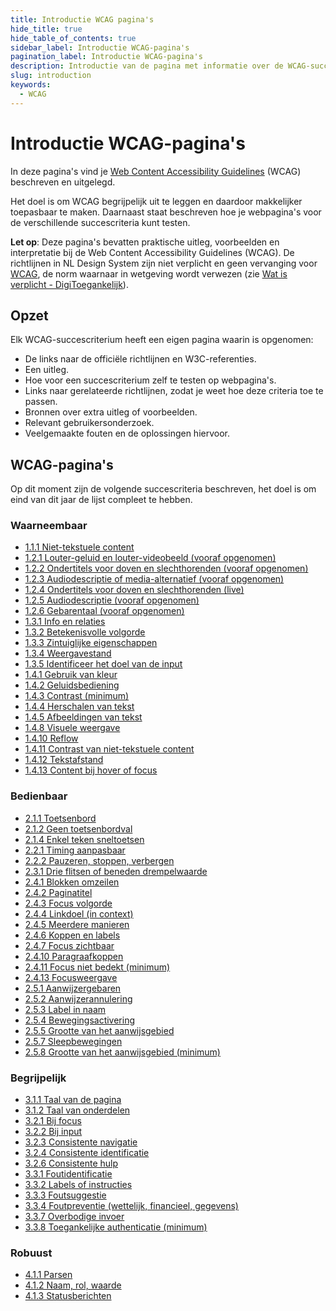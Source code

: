 ```yaml
---
title: Introductie WCAG pagina's
hide_title: true
hide_table_of_contents: true
sidebar_label: Introductie WCAG-pagina's
pagination_label: Introductie WCAG-pagina's
description: Introductie van de pagina met informatie over de WCAG-succescriteria.
slug: introduction
keywords:
  - WCAG
---
```



# Introductie WCAG-pagina's

In deze pagina's vind je [<span lang="en">Web Content Accessibility Guidelines</span>](https://www.w3.org/Translations/WCAG22-nl/) (WCAG) beschreven en uitgelegd.

Het doel is om WCAG begrijpelijk uit te leggen en daardoor makkelijker toepasbaar te maken. Daarnaast staat beschreven hoe je webpagina's voor de verschillende succescriteria kunt testen.

**Let op**: Deze pagina's bevatten praktische uitleg, voorbeelden en interpretatie bij de Web Content Accessibility Guidelines (WCAG). De richtlijnen in NL Design System zijn niet verplicht en geen vervanging voor [WCAG](https://www.w3.org/WAI/standards-guidelines/wcag/), de norm waarnaar in wetgeving wordt verwezen (zie [Wat is verplicht - DigiToegankelijk](https://www.digitoegankelijk.nl/wetgeving/wat-is-verplicht)).

## Opzet

Elk WCAG-succescriterium heeft een eigen pagina waarin is opgenomen:

- De links naar de officiële richtlijnen en W3C-referenties.
- Een uitleg.
- Hoe voor een succescriterium zelf te testen op webpagina's.
- Links naar gerelateerde richtlijnen, zodat je weet hoe deze criteria toe te passen.
- Bronnen over extra uitleg of voorbeelden.
- Relevant gebruikersonderzoek.
- Veelgemaakte fouten en de oplossingen hiervoor.

## WCAG-pagina's

Op dit moment zijn de volgende succescriteria beschreven, het doel is om eind van dit jaar de lijst compleet te hebben.

### Waarneembaar

- [1.1.1 Niet-tekstuele content](/wcag/1.1.1)
- [1.2.1 Louter-geluid en louter-videobeeld (vooraf opgenomen)](/wcag/1.2.1)
- [1.2.2 Ondertitels voor doven en slechthorenden (vooraf opgenomen)](/wcag/1.2.2)
- [1.2.3 Audiodescriptie of media-alternatief (vooraf opgenomen)](/wcag/1.2.3)
- [1.2.4 Ondertitels voor doven en slechthorenden (live)](/wcag/1.2.4)
- [1.2.5 Audiodescriptie (vooraf opgenomen)](/wcag/1.2.5)
- [1.2.6 Gebarentaal (vooraf opgenomen)](/wcag/1.2.6)
- [1.3.1 Info en relaties](/wcag/1.3.1)
- [1.3.2 Betekenisvolle volgorde](/wcag/1.3.2)
- [1.3.3 Zintuiglijke eigenschappen](/wcag/1.3.3)
- [1.3.4 Weergavestand](/wcag/1.3.4)
- [1.3.5 Identificeer het doel van de input](/wcag/1.3.5)
- [1.4.1 Gebruik van kleur](/wcag/1.4.1)
- [1.4.2 Geluidsbediening](/wcag/1.4.2)
- [1.4.3 Contrast (minimum)](/wcag/1.4.3)
- [1.4.4 Herschalen van tekst](/wcag/1.4.4)
- [1.4.5 Afbeeldingen van tekst](/wcag/1.4.5)
- [1.4.8 Visuele weergave](/wcag/1.4.8)
- [1.4.10 Reflow](/wcag/1.4.10)
- [1.4.11 Contrast van niet-tekstuele content](/wcag/1.4.11)
- [1.4.12 Tekstafstand](/wcag/1.4.12)
- [1.4.13 Content bij hover of focus](/wcag/1.4.13)

### Bedienbaar

- [2.1.1 Toetsenbord](/wcag/2.1.1)
- [2.1.2 Geen toetsenbordval](/wcag/2.1.2)
- [2.1.4 Enkel teken sneltoetsen](/wcag/2.1.4)
- [2.2.1 Timing aanpasbaar](/wcag/2.2.1)
- [2.2.2 Pauzeren, stoppen, verbergen](/wcag/2.2.2)
- [2.3.1 Drie flitsen of beneden drempelwaarde](/wcag/2.3.1)
- [2.4.1 Blokken omzeilen](/wcag/2.4.1)
- [2.4.2 Paginatitel](/wcag/2.4.2)
- [2.4.3 Focus volgorde](/wcag/2.4.3)
- [2.4.4 Linkdoel (in context)](/wcag/2.4.4)
- [2.4.5 Meerdere manieren](/wcag/2.4.5)
- [2.4.6 Koppen en labels](/wcag/2.4.6)
- [2.4.7 Focus zichtbaar](/wcag/2.4.7)
- [2.4.10 Paragraafkoppen](/wcag/2.4.10)
- [2.4.11 Focus niet bedekt (minimum)](/wcag/2.4.11)
- [2.4.13 Focusweergave](/wcag/2.4.13)
- [2.5.1 Aanwijzergebaren](/wcag/2.5.1)
- [2.5.2 Aanwijzerannulering](/wcag/2.5.2)
- [2.5.3 Label in naam](/wcag/2.5.3)
- [2.5.4 Bewegingsactivering](/wcag/2.5.4)
- [2.5.5 Grootte van het aanwijsgebied](/wcag/2.5.5)
- [2.5.7 Sleepbewegingen](/wcag/2.5.7)
- [2.5.8 Grootte van het aanwijsgebied (minimum)](/wcag/2.5.8)

### Begrijpelijk

- [3.1.1 Taal van de pagina](/wcag/3.1.1)
- [3.1.2 Taal van onderdelen](/wcag/3.1.2)
- [3.2.1 Bij focus](/wcag/3.2.1)
- [3.2.2 Bij input](/wcag/3.2.2)
- [3.2.3 Consistente navigatie](/wcag/3.2.3)
- [3.2.4 Consistente identificatie](/wcag/3.2.4)
- [3.2.6 Consistente hulp](/wcag/3.2.6)
- [3.3.1 Foutidentificatie](/wcag/3.3.1)
- [3.3.2 Labels of instructies](/wcag/3.3.2)
- [3.3.3 Foutsuggestie](/wcag/3.3.3)
- [3.3.4 Foutpreventie (wettelijk, financieel, gegevens)](/wcag/3.3.4)
- [3.3.7 Overbodige invoer](/wcag/3.3.7)
- [3.3.8 Toegankelijke authenticatie (minimum)](/wcag/3.3.8)

### Robuust

- [4.1.1 Parsen](/wcag/4.1.1)
- [4.1.2 Naam, rol, waarde](/wcag/4.1.2)
- [4.1.3 Statusberichten](/wcag/4.1.3)

<FormFooterInfo />
